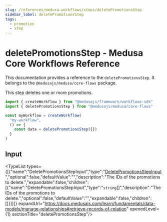 ```yaml
---
slug: /references/medusa-workflows/steps/deletePromotionsStep
sidebar_label: deletePromotionsStep
tags:
  - promotion
  - step
---
```



# deletePromotionsStep - Medusa Core Workflows Reference

This documentation provides a reference to the `deletePromotionsStep`. It belongs to the `@medusajs/medusa/core-flows` package.

This step deletes one or more promotions.

```ts title="src/workflows/my-workflow.ts"
import { createWorkflow } from "@medusajs/framework/workflows-sdk"
import { deletePromotionsStep } from "@medusajs/medusa/core-flows"

const myWorkflow = createWorkflow(
  "my-workflow",
  () => {
    const data = deletePromotionsStep({})
  }
)
```
  

## Input

<TypeList types={[{"name":"DeletePromotionsStepInput","type":"[DeletePromotionsStepInput](../../../../types/core_flows.DeletePromotionsStepInput/page.mdx)","optional":false,"defaultValue":"","description":"The IDs of the promotions to delete.","expandable":false,"children":[{"name":"DeletePromotionsStepInput","type":"`string`[]","description":"The IDs of the promotions to delete.","optional":false,"defaultValue":"","expandable":false,"children":[]}]}]} expandUrl="https://docs.medusajs.com/learn/fundamentals/data-models/manage-relationships#retrieve-records-of-relation" openedLevel={1} sectionTitle="deletePromotionsStep"/>
